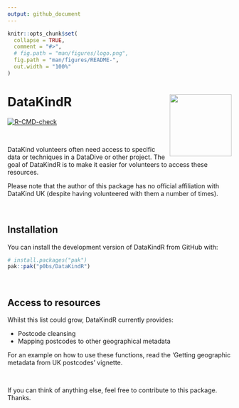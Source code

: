 ```yaml
---
output: github_document
---
```


<!-- README.md is generated from README.Rmd. Please edit that file -->

```r
knitr::opts_chunk$set(
  collapse = TRUE,
  comment = "#>",
  # fig.path = "man/figures/logo.png",
  fig.path = "man/figures/README-",
  out.width = "100%"
)
```

# DataKindR <img src='man/figures/logo.png' align="right" height="139" />

<!-- badges: start -->
[![R-CMD-check](https://github.com/p0bs/DataKindR/actions/workflows/R-CMD-check.yaml/badge.svg)](https://github.com/p0bs/DataKindR/actions/workflows/R-CMD-check.yaml)
<!-- badges: end -->

<br/>

DataKind volunteers often need access to specific data or techniques in a DataDive or other project. The goal of DataKindR is to make it easier for volunteers to access these resources.

Please note that the author of this package has no official affiliation with DataKind UK (despite having volunteered with them a number of times).

<br/>

## Installation

You can install the development version of DataKindR from GitHub with:

``` r
# install.packages("pak")
pak::pak("p0bs/DataKindR")
```

<br/>

## Access to resources

Whilst this list could grow, DataKindR currently provides:

  * Postcode cleansing
  * Mapping postcodes to other geographical metadata

For an example on how to use these functions, read the 'Getting geographic metadata from UK postcodes' vignette.

<br/>

If you can think of anything else, feel free to contribute to this package. Thanks.
